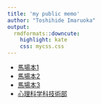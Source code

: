 ```yaml
---
title: 'my public memo'
author: "Toshihide Imaruoka"
output:
  rmdformats::downcute:
    highlight: kate
    css: mycss.css
---
```

- [馬場本1](./baba1.html)
- [馬場本2](./baba2.html)
- [馬場本3](./baba3.html)
- [心理科学科技術部](./psytech.html)
